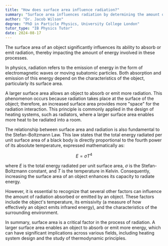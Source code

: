 ```yaml
---
title: "How does surface area influence radiation?"
summary: "Surface area influences radiation by determining the amount of energy absorbed or emitted by a body."
author: "Dr. Jacob Wilson"
degree: "PhD in Particle Physics, University College London"
tutor_type: "IB Physics Tutor"
date: 2024-08-17
---
```


The surface area of an object significantly influences its ability to absorb or emit radiation, thereby impacting the amount of energy involved in these processes.

In physics, radiation refers to the emission of energy in the form of electromagnetic waves or moving subatomic particles. Both absorption and emission of this energy depend on the characteristics of the object, particularly its surface area. 

A larger surface area allows an object to absorb or emit more radiation. This phenomenon occurs because radiation takes place at the surface of the object; therefore, an increased surface area provides more "space" for the radiation interaction. This principle is commonly applied in the design of heating systems, such as radiators, where a larger surface area enables more heat to be radiated into a room.

The relationship between surface area and radiation is also fundamental to the Stefan-Boltzmann Law. This law states that the total energy radiated per unit surface area of a black body is directly proportional to the fourth power of its absolute temperature, expressed mathematically as:

$$
E = \sigma T^4
$$

where $E$ is the total energy radiated per unit surface area, $\sigma$ is the Stefan-Boltzmann constant, and $T$ is the temperature in Kelvin. Consequently, increasing the surface area of an object enhances its capacity to radiate energy.

However, it is essential to recognize that several other factors can influence the amount of radiation absorbed or emitted by an object. These factors include the object's temperature, its emissivity (a measure of how effectively an object emits infrared energy), and the characteristics of the surrounding environment.

In summary, surface area is a critical factor in the process of radiation. A larger surface area enables an object to absorb or emit more energy, which can have significant implications across various fields, including heating system design and the study of thermodynamic principles.
    